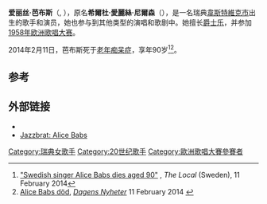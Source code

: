 {{Infobox musical artist
| name                = 爱丽丝·芭布斯<br><small>{{lang|en|Alice Babs}}</small>
| image               = Alice Babs-1940.jpg
| image_size          = 200px
| landscape           =
| alt                 =
| caption             = 1940年的爱丽丝·芭布斯
| background          = solo_singer
| birth_name          = Hildur Alice Nilson
| native_name         =
| native_name_lang    =
| alias               =
| birth_date          = {{birth date|df=y|1924|1|26}}
| birth_place         = [[瑞典|瑞典]][[韋斯特維克市|韋斯特維克]]
| origin              =
| death_date          ={{Death date and age|df=y|2014|2|11|1924|1|26}}
| death_place         = [[瑞典|瑞典]][[斯德哥爾摩|斯德哥爾摩]]
| genre               = [[爵士乐|爵士乐]]<br />[[施拉格|施拉格]]
| occupation          = [[歌手|歌手]]
| instrument          =
| years_active        =  1939 - 2014
| label               =
| associated_acts     = 
| website             =
| notable_instruments =
}}
'''爱丽丝·芭布斯'''（{{lang-en|Alice Babs}}, {{bd|1924年|1月26日|2014年|2月11日|catIdx=Babs, Alice}}），原名'''希爾杜·愛麗絲·尼爾森'''（{{lang-sw|Hildur Alice Nilsson}}），是一名瑞典[[韋斯特維克市|韋斯特維克市]]出生的歌手和演员，她也参与到其他类型的演唱和歌剧中。她擅长[[爵士乐|爵士乐]]，并参加[[1958年欧洲歌唱大赛|1958年欧洲歌唱大赛]]。

2014年2月11日，芭布斯死于[[老年痴呆症|老年痴呆症]]，享年90岁<ref>[http://www.thelocal.se/20140211/swedish-singer-alice-babs-dies-aged-90 "Swedish singer Alice Babs dies aged 90"] {{Wayback|url=http://www.thelocal.se/20140211/swedish-singer-alice-babs-dies-aged-90 |date=20150419055921 }}, ''The Local'' (Sweden), 11 February 2014</ref><ref>[http://www.dn.se/nyheter/sverige/alice-babs-dod/ Alice Babs död], ''[[Dagens_Nyheter|Dagens Nyheter]]'' 11 February 2014 {{sv icon}}</ref>。

==参考==
{{reflist}}

==外部链接==
{{commonscat-inline}}
*{{IMDb name|id=0045053|name=Alice Babs}}
*[https://web.archive.org/web/20051024132737/http://jazzbrat.com/templates/jpage.php?u_pageid=28 Jazzbrat: Alice Babs]
{{Authority control}}
{{Sweden-bio-stub}}
{{DEFAULTSORT:Babs, Alice}}
[[Category:瑞典女歌手|Category:瑞典女歌手]]
[[Category:20世纪歌手|Category:20世纪歌手]]
[[Category:歐洲歌唱大賽參賽者|Category:歐洲歌唱大賽參賽者]]